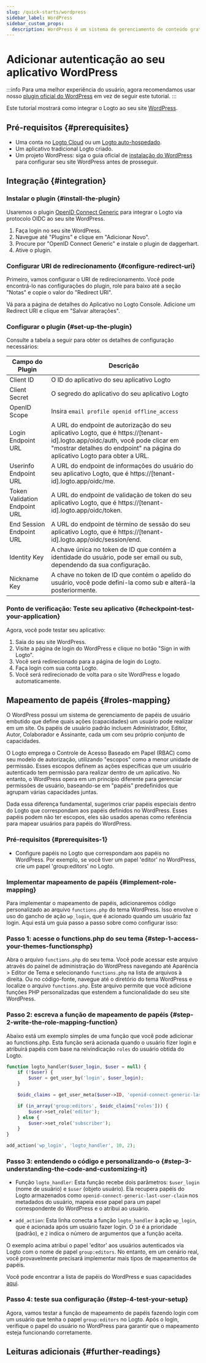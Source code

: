 ```yaml
---
slug: /quick-starts/wordpress
sidebar_label: WordPress
sidebar_custom_props:
  description: WordPress é um sistema de gerenciamento de conteúdo gratuito e de código aberto.
---
```



# Adicionar autenticação ao seu aplicativo WordPress

:::info
Para uma melhor experiência do usuário, agora recomendamos usar nosso [plugin oficial do WordPress](../wordpress-plugin/README.mdx) em vez de seguir este tutorial.
:::

Este tutorial mostrará como integrar o Logto ao seu site [WordPress](https://wordpress.org).

## Pré-requisitos \{#prerequisites}

- Uma conta no [Logto Cloud](https://cloud.logto.io) ou um [Logto auto-hospedado](/introduction/set-up-logto-oss).
- Um aplicativo tradicional Logto criado.
- Um projeto WordPress: siga o guia oficial de [instalação do WordPress](https://wordpress.org/support/article/how-to-install-wordpress/) para configurar seu site WordPress antes de prosseguir.

## Integração \{#integration}

### Instalar o plugin \{#install-the-plugin}

Usaremos o plugin [OpenID Connect Generic](https://wordpress.org/plugins/generic-openid-connect/) para integrar o Logto via protocolo OIDC ao seu site WordPress.

1. Faça login no seu site WordPress.
2. Navegue até "Plugins" e clique em "Adicionar Novo".
3. Procure por "OpenID Connect Generic" e instale o plugin de daggerhart.
4. Ative o plugin.

### Configurar URI de redirecionamento \{#configure-redirect-uri}

Primeiro, vamos configurar o URI de redirecionamento. Você pode encontrá-lo nas configurações do plugin, role para baixo até a seção "Notas" e copie o valor do "Redirect URI".

Vá para a página de detalhes do Aplicativo no Logto Console. Adicione um Redirect URI e clique em "Salvar alterações".

### Configurar o plugin \{#set-up-the-plugin}

Consulte a tabela a seguir para obter os detalhes de configuração necessários:

| Campo do Plugin               | Descrição                                                                                                                                                                                                   |
| ----------------------------- | ----------------------------------------------------------------------------------------------------------------------------------------------------------------------------------------------------------- |
| Client ID                     | O ID do aplicativo do seu aplicativo Logto                                                                                                                                                                  |
| Client Secret                 | O segredo do aplicativo do seu aplicativo Logto                                                                                                                                                             |
| OpenID Scope                  | Insira `email profile openid offline_access`                                                                                                                                                                |
| Login Endpoint URL            | A URL do endpoint de autorização do seu aplicativo Logto, que é https://[tenant-id].logto.app/oidc/auth, você pode clicar em "mostrar detalhes do endpoint" na página do aplicativo Logto para obter a URL. |
| Userinfo Endpoint URL         | A URL do endpoint de informações do usuário do seu aplicativo Logto, que é https://[tenant-id].logto.app/oidc/me.                                                                                           |
| Token Validation Endpoint URL | A URL do endpoint de validação de token do seu aplicativo Logto, que é https://[tenant-id].logto.app/oidc/token.                                                                                            |
| End Session Endpoint URL      | A URL do endpoint de término de sessão do seu aplicativo Logto, que é https://[tenant-id].logto.app/oidc/session/end.                                                                                       |
| Identity Key                  | A chave única no token de ID que contém a identidade do usuário, pode ser email ou sub, dependendo da sua configuração.                                                                                     |
| Nickname Key                  | A chave no token de ID que contém o apelido do usuário, você pode defini-la como sub e alterá-la posteriormente.                                                                                            |

### Ponto de verificação: Teste seu aplicativo \{#checkpoint-test-your-application}

Agora, você pode testar seu aplicativo:

1. Saia do seu site WordPress.
2. Visite a página de login do WordPress e clique no botão "Sign in with Logto".
3. Você será redirecionado para a página de login do Logto.
4. Faça login com sua conta Logto.
5. Você será redirecionado de volta para o site WordPress e logado automaticamente.

## Mapeamento de papéis \{#roles-mapping}

O WordPress possui um sistema de gerenciamento de papéis de usuário embutido que define quais ações (capacidades) um usuário pode realizar em um site. Os papéis de usuário padrão incluem Administrador, Editor, Autor, Colaborador e Assinante, cada um com seu próprio conjunto de capacidades.

O Logto emprega o Controle de Acesso Baseado em Papel (RBAC) como seu modelo de autorização, utilizando "escopos" como a menor unidade de permissão. Esses escopos definem as ações específicas que um usuário autenticado tem permissão para realizar dentro de um aplicativo. No entanto, o WordPress opera em um princípio diferente para gerenciar permissões de usuário, baseando-se em "papéis" predefinidos que agrupam várias capacidades juntas.

Dada essa diferença fundamental, sugerimos criar papéis especiais dentro do Logto que correspondam aos papéis definidos no WordPress. Esses papéis podem não ter escopos, eles são usados apenas como referência para mapear usuários para papéis do WordPress.

### Pré-requisitos \{#prerequisites-1}

- Configure papéis no Logto que correspondam aos papéis no WordPress. Por exemplo, se você tiver um papel 'editor' no WordPress, crie um papel 'group:editors' no Logto.

### Implementar mapeamento de papéis \{#implement-role-mapping}

Para implementar o mapeamento de papéis, adicionaremos código personalizado ao arquivo `functions.php` do tema WordPress. Isso envolve o uso do gancho de ação `wp_login`, que é acionado quando um usuário faz login. Aqui está um guia passo a passo sobre como configurar isso:

### Passo 1: acesse o functions.php do seu tema \{#step-1-access-your-themes-functionsphp}

Abra o arquivo `functions.php` do seu tema. Você pode acessar este arquivo através do painel de administração do WordPress navegando até Aparência > Editor de Tema e selecionando `functions.php` na lista de arquivos à direita. Ou no código-fonte, navegue até o diretório do tema WordPress e localize o arquivo `functions.php`. Este arquivo permite que você adicione funções PHP personalizadas que estendem a funcionalidade do seu site WordPress.

### Passo 2: escreva a função de mapeamento de papéis \{#step-2-write-the-role-mapping-function}

Abaixo está um exemplo simples de uma função que você pode adicionar ao functions.php. Esta função será acionada quando o usuário fizer login e atribuirá papéis com base na reivindicação `roles` do usuário obtida do Logto.

```php
function logto_handler($user_login, $user = null) {
	if (!$user) {
		$user = get_user_by('login', $user_login);
	}

	$oidc_claims = get_user_meta($user->ID, 'openid-connect-generic-last-user-claim', true);

	if (in_array('group:editors', $oidc_claims['roles'])) {
		$user->set_role('editor');
	} else {
		$user->set_role('subscriber');
	}
}

add_action('wp_login', 'logto_handler', 10, 2);
```

### Passo 3: entendendo o código e personalizando-o \{#step-3-understanding-the-code-and-customizing-it}

- Função `logto_handler`: Esta função recebe dois parâmetros: `$user_login` (nome de usuário) e `$user` (objeto usuário). Ela recupera papéis do Logto armazenados como `openid-connect-generic-last-user-claim` nos metadados do usuário, mapeia esse papel para um papel correspondente do WordPress e o atribui ao usuário.

- `add_action`: Esta linha conecta a função `logto_handler` à ação `wp_login`, que é acionada após um usuário fazer login. O `10` é a prioridade (padrão), e `2` indica o número de argumentos que a função aceita.

O exemplo acima atribui o papel 'editor' aos usuários autenticados via Logto com o nome de papel `group:editors`. No entanto, em um cenário real, você provavelmente precisará implementar mais tipos de mapeamentos de papéis.

Você pode encontrar a lista de papéis do WordPress e suas capacidades [aqui](https://wordpress.org/support/article/roles-and-capabilities/).

### Passo 4: teste sua configuração \{#step-4-test-your-setup}

Agora, vamos testar a função de mapeamento de papéis fazendo login com um usuário que tenha o papel `group:editors` no Logto. Após o login, verifique o papel do usuário no WordPress para garantir que o mapeamento esteja funcionando corretamente.

## Leituras adicionais \{#further-readings}

<FurtherReadings />
